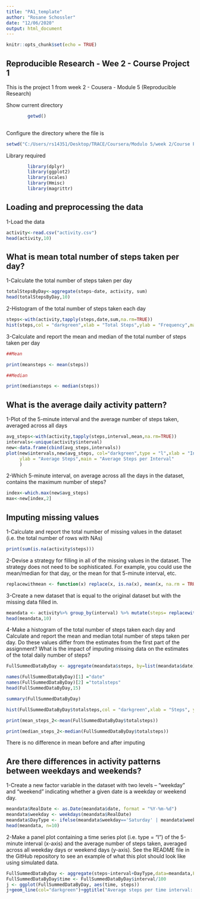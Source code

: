 ---
title: "PA1_template"
author: "Rosane Schossler"
date: "12/06/2020"
output: html_document
---

```{r setup, include=FALSE}
knitr::opts_chunk$set(echo = TRUE)
```


## Reproducible Research - Wee 2 - Course Project 1

This is the project 1 from week 2 - Cousera - Module 5 (Reproducible Research)


Show current directory

```{r}
        getwd()
        
```

Configure the directory where the file is

```{r}

setwd("C:/Users/rs14351/Desktop/TRACE/Coursera/Modulo 5/week 2/Course Project 1")

```

Library required
```{r, echo=FALSE, results='hide', warning=FALSE, message=FALSE}
        library(dplyr)
        library(ggplot2)
        library(scales)
        library(Hmisc)
        library(magrittr)
```

## Loading and preprocessing the data

1-Load the data 

```{r loaddata}

activity<-read.csv("activity.csv")
head(activity,10)

```

## What is mean total number of steps taken per day?

1-Calculate the total number of steps taken per day

```{r}

totalStepsByDay<-aggregate(steps~date, activity, sum)
head(totalStepsByDay,10)

```


2-Histogram of the total number of steps taken each day

```{r}

steps<-with(activity,tapply(steps,date,sum,na.rm=TRUE))
hist(steps,col = "darkgreen",xlab = "Total Steps",ylab = "Frequency",main = "Number of Steps per Day")

```

3-Calculate and report the mean and median of the total number of steps taken per day

```{r}
##Mean

print(meansteps <- mean(steps))

```
```{r}
##Median

print(mediansteps <- median(steps))

```


## What is the average daily activity pattern?

1-Plot of the 5-minute interval and the average number of steps taken, averaged across all days

```{r}

avg_steps<-with(activity,tapply(steps,interval,mean,na.rm=TRUE))
intervals<-unique(activity$interval)
new<-data.frame(cbind(avg_steps,intervals))
plot(new$intervals,new$avg_steps, col="darkgreen",type = "l",xlab = "Intervals",
     ylab = "Average Steps",main = "Average Steps per Interval"
     )

```
2-Which 5-minute interval, on average across all the days in the dataset, contains the maximum number of steps?

```{r}

index<-which.max(new$avg_steps)
max<-new[index,2]

```

## Imputing missing values


1-Calculate and report the total number of missing values in the dataset (i.e. the total number of rows with \color{red}{\verb|NA|}NAs)

```{r}
print(sum(is.na(activity$steps)))

```


2-Devise a strategy for filling in all of the missing values in the dataset. The strategy does not need to be sophisticated. For example, you could use the mean/median for that day, or the mean for that 5-minute interval, etc.

```{r}
replacewithmean <- function(x) replace(x, is.na(x), mean(x, na.rm = TRUE))


```

3-Create a new dataset that is equal to the original dataset but with the missing data filled in.

```{r}

meandata <- activity%>% group_by(interval) %>% mutate(steps= replacewithmean(steps))
head(meandata,10)

```

4-Make a histogram of the total number of steps taken each day and Calculate and report the mean and median total number of steps taken per day. Do these values differ from the estimates from the first part of the assignment? What is the impact of imputing missing data on the estimates of the total daily number of steps?

```{r}

FullSummedDataByDay <- aggregate(meandata$steps, by=list(meandata$date), sum)

names(FullSummedDataByDay)[1] ="date"
names(FullSummedDataByDay)[2] ="totalsteps"
head(FullSummedDataByDay,15)

```
```{r}

summary(FullSummedDataByDay)

```
```{r}

hist(FullSummedDataByDay$totalsteps,col = "darkgreen",xlab = "Steps", ylab = "Frequency", main = "Total Daily Steps", breaks = 10)

```

```{r}
print(mean_steps_2<-mean(FullSummedDataByDay$totalsteps))
```
```{r}
print(median_steps_2<-median(FullSummedDataByDay$totalsteps))

```

There is no difference in mean before and after imputing

## Are there differences in activity patterns between weekdays and weekends?

1-Create a new factor variable in the dataset with two levels – “weekday” and “weekend” indicating whether a given date is a weekday or weekend day.

```{r}
meandata$RealDate <- as.Date(meandata$date, format = "%Y-%m-%d")
meandata$weekday <- weekdays(meandata$RealDate)
meandata$DayType <- ifelse(meandata$weekday=='Saturday' | meandata$weekday=='Sunday', 'weekend','weekday')
head(meandata, n=10)

```

2-Make a panel plot containing a time series plot (i.e. \color{red}{\verb|type = "l"|}type = "l") of the 5-minute interval (x-axis) and the average number of steps taken, averaged across all weekday days or weekend days (y-axis). See the README file in the GitHub repository to see an example of what this plot should look like using simulated data.

```{r timeplot2, echo=TRUE, fig.width=10, warning=FALSE}

FullSummedDataByDay <- aggregate(steps~interval+DayType,data=meandata,FUN=mean,na.action=na.omit)
FullSummedDataByDay$time <- FullSummedDataByDay$interval/100
j <- ggplot(FullSummedDataByDay, aes(time, steps))
j+geom_line(col="darkgreen")+ggtitle("Average steps per time interval: weekdays vs. weekends")+xlab("Time")+ylab("Steps")+theme(plot.title = element_text(face="bold", size=10))+facet_grid(DayType ~ .)

```

